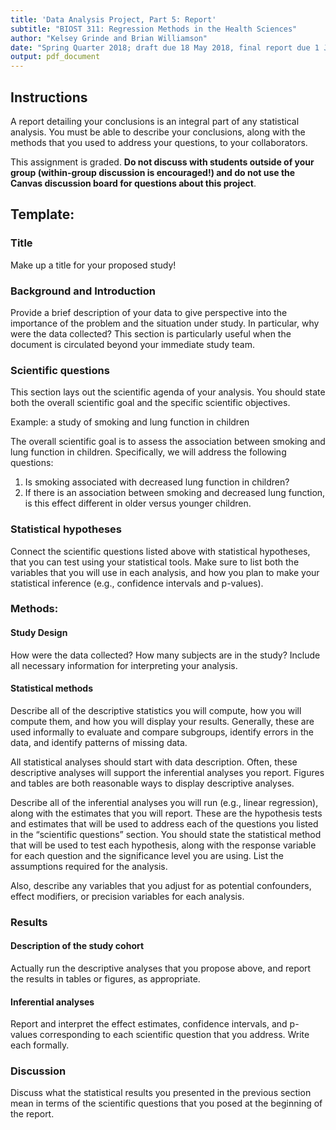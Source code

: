 ```yaml
---
title: 'Data Analysis Project, Part 5: Report'
subtitle: "BIOST 311: Regression Methods in the Health Sciences"
author: "Kelsey Grinde and Brian Williamson"
date: "Spring Quarter 2018; draft due 18 May 2018, final report due 1 June 2018, submit on Canvas"
output: pdf_document
---
```


## Instructions

A report detailing your conclusions is an integral part of any statistical analysis. You must be able to describe your conclusions, along with the methods that you used to address your questions, to your collaborators.

This assignment is graded. **Do not discuss with students outside of your group (within-group discussion is encouraged!) and do not use the Canvas discussion board for questions about this project**.

## Template:

### Title

Make up a title for your proposed study!

### Background and Introduction

Provide a brief description of your data to give perspective into the importance of the problem and the situation under study. In particular, why were the data collected? This section is particularly useful when the document is circulated beyond your immediate study team.

### Scientific questions

This section lays out the scientific agenda of your analysis. You should state both the overall scientific goal and the specific scientific objectives.

Example: a study of smoking and lung function in children

The overall scientific goal is to assess the association between smoking and lung function in children. Specifically, we will address the following questions:

1. Is smoking associated with decreased lung function in children?
2. If there is an association between smoking and decreased lung function, is this effect different in older versus younger children.

### Statistical hypotheses

Connect the scientific questions listed above with statistical hypotheses, that you can test using your statistical tools. Make sure to list both the variables that you will use in each analysis, and how you plan to make your statistical inference (e.g., confidence intervals and p-values).

### Methods:

#### Study Design

How were the data collected? How many subjects are in the study? Include all necessary information for interpreting your analysis.

#### Statistical methods

Describe all of the descriptive statistics you will compute, how you will compute them, and how you will display your results. Generally, these are used informally to evaluate and compare subgroups, identify errors in the data, and identify patterns of missing data.

All statistical analyses should start with data description. Often, these descriptive analyses will support the inferential analyses you report. Figures and tables are both reasonable ways to display descriptive analyses.

Describe all of the inferential analyses you will run (e.g., linear regression), along with the estimates that you will report. These are the hypothesis tests and estimates that will be used to address each of the questions you listed in the "scientific questions" section. You should state the statistical method that will be used to test each hypothesis, along with the response variable for each question and the significance level you are using. List the assumptions required for the analysis.

Also, describe any variables that you adjust for as potential confounders, effect modifiers, or precision variables for each analysis. 

### Results

#### Description of the study cohort

Actually run the descriptive analyses that you propose above, and report the results in tables or figures, as appropriate. 

#### Inferential analyses

Report and interpret the effect estimates, confidence intervals, and p-values corresponding to each scientific question that you address. Write each formally.

### Discussion

Discuss what the statistical results you presented in the previous section mean in terms of the scientific questions that you posed at the beginning of the report.